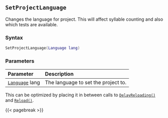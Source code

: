 ## `SetProjectLanguage` {#batch-setprojectlanguage}

Changes the language for project. This will affect syllable counting and also which tests are available.

### Syntax {-}

``` .lua
SetProjectLanguage(Language lang)
```

### Parameters {-}

**Parameter** | **Description**
| :-- | :-- |
| [`Language`](#language) lang | The language to set the project to. |

::: {.tipsection data-latex=""}
This can be optimized by placing it in between calls to [`DelayReloading()`](#batch-delayreloading) and [`Reload()`](#batch-reload).
:::

{{< pagebreak >}}